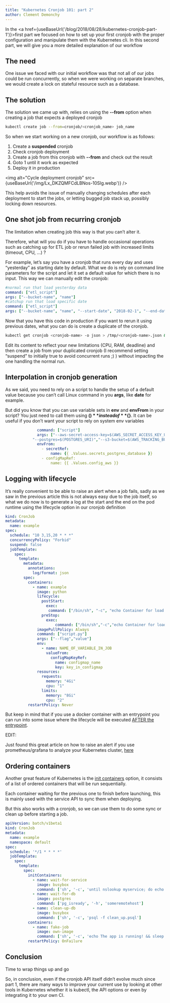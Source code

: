 ```yaml
---
title: "Kubernetes Cronjob 101: part 2"
author: Clement Demonchy
---
```


In the <a href={useBaseUrl('/blog/2018/08/28/kubernetes-cronjob-part-1')}>first part</a> we focused on how to set up your first cronjob with the proper configuration and manipulate them with the Kubernetes cli. In this second part, we will give you a more detailed explanation of our workflow
<!--truncate-->

The need
---------

One issue we faced with our initial workflow was that not all of our jobs could be run concurrently, so when we were working on separate branches, we would create a lock on stateful resource such as a database.

The solution
---------

The solution we came up with, relies on using the **\--from** option when creating a job that expects a deployed cronjob

```bash
kubectl create job --from=cronjob/<cronjob_name> job_name
```

So when we start working on a new cronjob, our workflow is as follows:

1.  Create a **suspended** cronjob
2.  Check cronjob deployment
3.  Create a job from this cronjob with **\--from** and check out the result
4.  Goto 1 until it work as expected
5.  Deploy it in production

<img alt="Cycle deployment cronjob" src={useBaseUrl('/img/Lx_DKZQMFCdLBNos-10Slg.webp')} />

This help avoids the issue of manually changing schedules after each deployment to start the jobs, or letting bugged job stack up, possibly locking down resources.

One shot job from recurring cronjob
---------

The limitation when creating job this way is that you can’t alter it.

Therefore, what will you do if you have to handle occasional operations such as catching up for ETL job or rerun failed job with increased limits (timeout, CPU, …) ?

For example, let’s say you have a cronjob that runs every day and uses “yesterday” as starting date by default. What we do is rely on command line parameters for the script and let it set a default value for which there is no input. This way we can manually edit the cronjob:

```yaml
#normal run that load yesterday data
command: ["etl_script"]
args: ["--bucket-name", "name"]
#catchup run that load specific date
command: ["etl_script"]
args: ["--bucket-name", "name", "--start-date", "2018-02-1", "--end-date", "2018-03-01"]
```

Now that you have this code in production if you want to rerun it using previous dates, what you can do is create a duplicate of the cronjob.

```bash
kubectl get cronjob <cronjob-name> -o json > /tmp/<cronjob-name>.json && sed -i 's/<cronjob-name>/<cronjob-name>-duplicate/' /tmp/<cronjob-name>.json && kubectl create -f /tmp/<cronjob-name>.json
```

Edit its content to reflect your new limitations (CPU, RAM, deadline) and then create a job from your duplicated cronjob (I recommend setting “suspend” to initially true to avoid concurrent runs ;) ) without impacting the one handling the normal run.

Interpolation in cronjob generation
---------

As we said, you need to rely on a script to handle the setup of a default value because you can’t call Linux command in you **args**, like **date** for example.

But did you know that you can use variable sets in **env** and **envFrom** in your script? You just need to call them using **$()** instead of **${}**. It can be useful if you don’t want your script to rely on system env variables

```yaml
              command: ["script"]
              args: ["--aws-secret-access-key=$(AWS_SECRET_ACCESS_KEY_USER)", "--aws-access-key-id=$(AWS_ACCESS_KEY_ID_USER)", "--aws-region=$(AWS_DEFAULT_REGION)",
            "--postgres=$(POSTGRES_URI)","--s3-bucket=$(AWS_TRACKING_BUCKET)"
              envFrom:
                - secretRef:
                    name: {{ .Values.secrets_postgres_database }}
                - configMapRef:
                    name: {{ .Values.config_aws }}
```

Logging with lifecycle
---------

It’s really convenient to be able to raise an alert when a job fails, sadly as we saw in the previous article this is not always easy due to the job itself, so what we do now is to generate a log at the start and the end on the pod runtime using the lifecycle option in our cronjob definition

```yaml
kind: CronJob
metadata:
  name: example
spec:
  schedule: "10 3,15,20 * * *"
  concurrencyPolicy: "Forbid"
  suspend: false
  jobTemplate:
    spec:
      template:
        metadata:
          annotations:
            log/format: json
        spec:
          containers:
            - name: example
              image: python
              lifecycle:
                postStart:
                  exec:
                   command: ["/bin/sh", "-c", "echo Container for load pipeline started"]
                preStop:
                  exec:
                      command: ["/bin/sh","-c","echo Container for load pipeline stopping"]
              imagePullPolicy: Always
              command: ["script.py"]
              args: ["--flag","value"]
              env:
                - name: NAME_OF_VARIABLE_IN_JOB
                  valueFrom:
                    configMapKeyRef:
                      name: configmap_name
                      key: key_in_configmap
              resources:
                requests:
                  memory: "4Gi"
                  cpu: "1"
                limits:
                  memory: "8Gi"
                  cpu: "2"
          restartPolicy: Never
```

But keep in mind that if you use a docker container with an entrypoint you can run into some issue where the lifecycle will be executed [AFTER the entrypoint](https://kubernetes.io/docs/concepts/containers/container-lifecycle-hooks/#container-hooks).

EDIT:

Just found this great article on how to raise an alert if you use prometheus/grafana to analyze your Kubernetes cluster, [here](https://thinklumo.com/alert-failed-long-running-cronjobs-kubernetes-prometheus/)

Ordering containers
---------

Another great feature of Kubernetes is the [init containers](https://kubernetes.io/docs/concepts/workloads/pods/init-containers/) option, it consists of a list of ordered containers that will be run sequentially.

Each container waiting for the previous one to finish before launching, this is mainly used with the service API to sync them when deploying.

But this also works with a cronjob, so we can use them to do some sync or clean up before starting a job.

```yaml
apiVersion: batch/v1beta1
kind: CronJob
metadata:
  name: example
  namespace: default
spec:
  schedule: '*/1 * * * *'
  jobTemplate:
    spec:
      template:
        spec:
          initContainers:
            - name: wait-for-service
              image: busybox
              command: ['sh', '-c', 'until nslookup myservice; do echo waiting for myservice; sleep 2; done']
            - name: wait-for-db
              image: postgres
              command: ['pg_isready', '-h', 'someremotehost']
            - name: clean-up-db
              image: busybox
              command: ['sh', '-c', 'psql -f clean_up.psql']
          containers:
            - name: fake-job
              image: own-image
              command: ['sh', '-c', 'echo The app is running! && sleep 3600']
          restartPolicy: OnFailure
```

Conclusion
---------

Time to wrap things up and go

So, in conclusion, even if the cronjob API itself didn’t evolve much since part 1, there are many ways to improve your current use by looking at other tools in Kubernetes whether it is kubectl, the API options or even by integrating it to your own CI.

